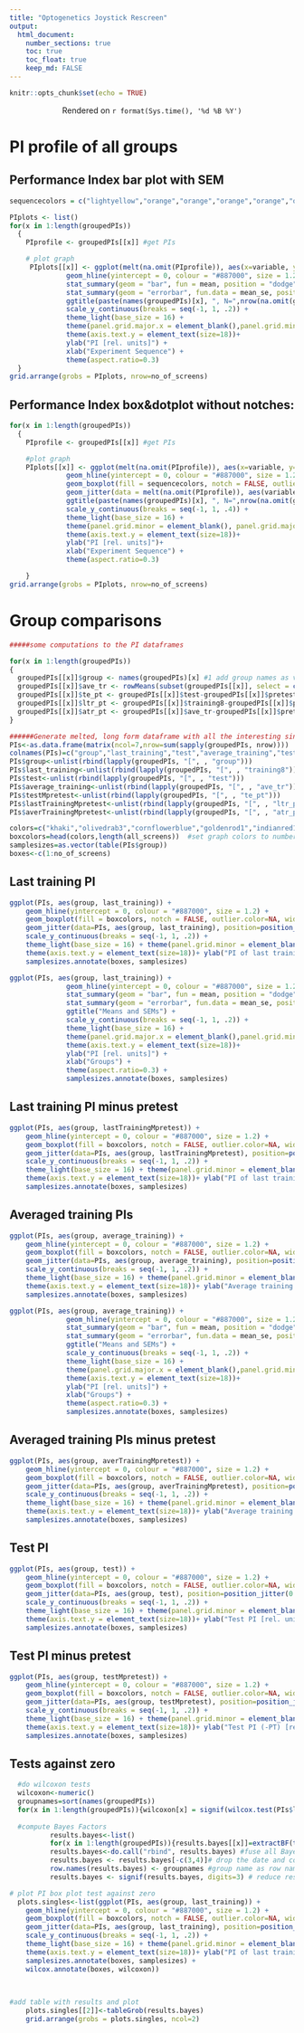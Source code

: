 ```yaml
---
title: "Optogenetics Joystick Rescreen"
output: 
  html_document:
    number_sections: true
    toc: true
    toc_float: true
    keep_md: FALSE
---
```

<style type="text/css">
  body .main-container {
    max-width: 1800px !important;
  }
  h1.title {
  font-size: 38px;
  color: DarkRed;
  text-align: center;
}
</style>

```r
knitr::opts_chunk$set(echo = TRUE)
```

<center>Rendered on `r format(Sys.time(), '%d %B %Y')`</center>

# PI profile of all groups

## Performance Index bar plot with SEM

```r
sequencecolors = c("lightyellow","orange","orange","orange","orange","orange","orange","orange","orange","lightyellow")

PIplots <- list()
for(x in 1:length(groupedPIs))
  {
    PIprofile <- groupedPIs[[x]] #get PIs

    # plot graph
     PIplots[[x]] <- ggplot(melt(na.omit(PIprofile)), aes(x=variable, y=value)) + 
              geom_hline(yintercept = 0, colour = "#887000", size = 1.2) +
              stat_summary(geom = "bar", fun = mean, position = "dodge", fill=sequencecolors, colour="black", width=1) +
              stat_summary(geom = "errorbar", fun.data = mean_se, position = "dodge", width=0, size=2) +
              ggtitle(paste(names(groupedPIs)[x], ", N=",nrow(na.omit(groupedPIs[[x]])))) +
              scale_y_continuous(breaks = seq(-1, 1, .2)) +
              theme_light(base_size = 16) + 
              theme(panel.grid.major.x = element_blank(),panel.grid.minor = element_blank(), panel.border = element_rect(size = 0.5, linetype = "solid", colour = "black", fill=NA)) +
              theme(axis.text.y = element_text(size=18))+ 
              ylab("PI [rel. units]") + 
              xlab("Experiment Sequence") +
              theme(aspect.ratio=0.3)
  }
grid.arrange(grobs = PIplots, nrow=no_of_screens)
```

## Performance Index box&dotplot without notches:

```r

for(x in 1:length(groupedPIs))
  {
    PIprofile <- groupedPIs[[x]] #get PIs

    #plot graph
    PIplots[[x]] <- ggplot(melt(na.omit(PIprofile)), aes(x=variable, y=value)) +
              geom_hline(yintercept = 0, colour = "#887000", size = 1.2) +
              geom_boxplot(fill = sequencecolors, notch = FALSE, outlier.color=NA, width=0.8, size=0.6) +
              geom_jitter(data = melt(na.omit(PIprofile)), aes(variable, value), position=position_jitter(0.3), shape=21, size=3, fill="lightgrey", alpha=0.5) +
              ggtitle(paste(names(groupedPIs)[x], ", N=",nrow(na.omit(groupedPIs[[x]])))) +
              scale_y_continuous(breaks = seq(-1, 1, .4)) +
              theme_light(base_size = 16) + 
              theme(panel.grid.minor = element_blank(), panel.grid.major.x = element_blank() ,panel.border = element_rect(size = 0.5, linetype = "solid", colour = "black", fill=NA)) +
              theme(axis.text.y = element_text(size=18))+ 
              ylab("PI [rel. units]")+ 
              xlab("Experiment Sequence") + 
              theme(aspect.ratio=0.3)

    }        
grid.arrange(grobs = PIplots, nrow=no_of_screens)
```

# Group comparisons

```r
#####some computations to the PI dataframes

for(x in 1:length(groupedPIs))
{
  groupedPIs[[x]]$group <- names(groupedPIs)[x] #1 add group names as variable
  groupedPIs[[x]]$ave_tr <- rowMeans(subset(groupedPIs[[x]], select = c(training1,training2,training3,training4,training5,training6,training7,training8))) #2 average all training values
  groupedPIs[[x]]$te_pt <- groupedPIs[[x]]$test-groupedPIs[[x]]$pretest #3 subtract pretest from final test
  groupedPIs[[x]]$ltr_pt <- groupedPIs[[x]]$training8-groupedPIs[[x]]$pretest #4 subtract pretest from last training
  groupedPIs[[x]]$atr_pt <- groupedPIs[[x]]$ave_tr-groupedPIs[[x]]$pretest #5 subtract pretest from averaged training
}

######Generate melted, long form dataframe with all the interesting single parameters
PIs<-as.data.frame(matrix(ncol=7,nrow=sum(sapply(groupedPIs, nrow))))
colnames(PIs)=c("group","last_training","test","average_training","testMpretest","lastTrainingMpretest","averTrainingMpretest") #dataframe with a grouping variable first
PIs$group<-unlist(rbind(lapply(groupedPIs, "[", , "group")))
PIs$last_training<-unlist(rbind(lapply(groupedPIs, "[", , "training8")))
PIs$test<-unlist(rbind(lapply(groupedPIs, "[", , "test")))
PIs$average_training<-unlist(rbind(lapply(groupedPIs, "[", , "ave_tr")))
PIs$testMpretest<-unlist(rbind(lapply(groupedPIs, "[", , "te_pt")))
PIs$lastTrainingMpretest<-unlist(rbind(lapply(groupedPIs, "[", , "ltr_pt")))
PIs$averTrainingMpretest<-unlist(rbind(lapply(groupedPIs, "[", , "atr_pt")))

colors=c("khaki","olivedrab3","cornflowerblue","goldenrod1","indianred1","plum3","green") #set the colors for the plots
boxcolors=head(colors,length(all_screens))  #set graph colors to number of groups
samplesizes=as.vector(table(PIs$group))
boxes<-c(1:no_of_screens)

```

## Last training PI

```r

ggplot(PIs, aes(group, last_training)) +
    geom_hline(yintercept = 0, colour = "#887000", size = 1.2) +
    geom_boxplot(fill = boxcolors, notch = FALSE, outlier.color=NA, width=0.8, size=0.6) +
    geom_jitter(data=PIs, aes(group, last_training), position=position_jitter(0.3), shape=21, size=3, alpha=0.5, fill="grey") +
    scale_y_continuous(breaks = seq(-1, 1, .2)) +
    theme_light(base_size = 16) + theme(panel.grid.minor = element_blank(), panel.grid.major.x = element_blank() ,panel.border = element_rect(size = 0.5, linetype = "solid", colour = "black", fill=NA)) +
    theme(axis.text.y = element_text(size=18))+ ylab("PI of last training period [rel. units]")+ xlab("Groups")+ theme(aspect.ratio=0.5)+
    samplesizes.annotate(boxes, samplesizes)

ggplot(PIs, aes(group, last_training)) + 
              geom_hline(yintercept = 0, colour = "#887000", size = 1.2) +
              stat_summary(geom = "bar", fun = mean, position = "dodge", fill=boxcolors, colour="black", width=1) +
              stat_summary(geom = "errorbar", fun.data = mean_se, position = "dodge", width=0, size=2) +
              ggtitle("Means and SEMs") +
              scale_y_continuous(breaks = seq(-1, 1, .2)) +
              theme_light(base_size = 16) + 
              theme(panel.grid.major.x = element_blank(),panel.grid.minor = element_blank(), panel.border = element_rect(size = 0.5, linetype = "solid", colour = "black", fill=NA)) +
              theme(axis.text.y = element_text(size=18))+ 
              ylab("PI [rel. units]") + 
              xlab("Groups") +
              theme(aspect.ratio=0.3) +
              samplesizes.annotate(boxes, samplesizes)
```

## Last training PI minus pretest

```r

ggplot(PIs, aes(group, lastTrainingMpretest)) +
    geom_hline(yintercept = 0, colour = "#887000", size = 1.2) +
    geom_boxplot(fill = boxcolors, notch = FALSE, outlier.color=NA, width=0.8, size=0.6) +
    geom_jitter(data=PIs, aes(group, lastTrainingMpretest), position=position_jitter(0.3), shape=21, size=3, alpha=0.5, fill="grey") +
    scale_y_continuous(breaks = seq(-1, 1, .2)) +
    theme_light(base_size = 16) + theme(panel.grid.minor = element_blank(), panel.grid.major.x = element_blank() ,panel.border = element_rect(size = 0.5, linetype = "solid", colour = "black", fill=NA)) +
    theme(axis.text.y = element_text(size=18))+ ylab("PI of last training (-PT) [rel. units]")+ xlab("Groups")+ theme(aspect.ratio=0.5)+
    samplesizes.annotate(boxes, samplesizes)
```

## Averaged training PIs

```r

ggplot(PIs, aes(group, average_training)) +
    geom_hline(yintercept = 0, colour = "#887000", size = 1.2) +
    geom_boxplot(fill = boxcolors, notch = FALSE, outlier.color=NA, width=0.8, size=0.6) +
    geom_jitter(data=PIs, aes(group, average_training), position=position_jitter(0.3), shape=21, size=3, alpha=0.5, fill="grey") +
    scale_y_continuous(breaks = seq(-1, 1, .2)) +
    theme_light(base_size = 16) + theme(panel.grid.minor = element_blank(), panel.grid.major.x = element_blank() ,panel.border = element_rect(size = 0.5, linetype = "solid", colour = "black", fill=NA)) +
    theme(axis.text.y = element_text(size=18))+ ylab("Average training PI [rel. units]")+ xlab("Groups")+ theme(aspect.ratio=0.5)+
    samplesizes.annotate(boxes, samplesizes)

ggplot(PIs, aes(group, average_training)) + 
              geom_hline(yintercept = 0, colour = "#887000", size = 1.2) +
              stat_summary(geom = "bar", fun = mean, position = "dodge", fill=boxcolors, colour="black", width=1) +
              stat_summary(geom = "errorbar", fun.data = mean_se, position = "dodge", width=0, size=2) +
              ggtitle("Means and SEMs") +
              scale_y_continuous(breaks = seq(-1, 1, .2)) +
              theme_light(base_size = 16) + 
              theme(panel.grid.major.x = element_blank(),panel.grid.minor = element_blank(), panel.border = element_rect(size = 0.5, linetype = "solid", colour = "black", fill=NA)) +
              theme(axis.text.y = element_text(size=18))+ 
              ylab("PI [rel. units]") + 
              xlab("Groups") +
              theme(aspect.ratio=0.3) +
              samplesizes.annotate(boxes, samplesizes)

```

## Averaged training PIs minus pretest

```r

ggplot(PIs, aes(group, averTrainingMpretest)) +
    geom_hline(yintercept = 0, colour = "#887000", size = 1.2) +
    geom_boxplot(fill = boxcolors, notch = FALSE, outlier.color=NA, width=0.8, size=0.6) +
    geom_jitter(data=PIs, aes(group, averTrainingMpretest), position=position_jitter(0.3), shape=21, size=3, alpha=0.5, fill="grey") +
    scale_y_continuous(breaks = seq(-1, 1, .2)) +
    theme_light(base_size = 16) + theme(panel.grid.minor = element_blank(), panel.grid.major.x = element_blank() ,panel.border = element_rect(size = 0.5, linetype = "solid", colour = "black", fill=NA)) +
    theme(axis.text.y = element_text(size=18))+ ylab("Average training PI (-PT) [rel. units]")+ xlab("Groups")+ theme(aspect.ratio=0.5)+
    samplesizes.annotate(boxes, samplesizes)
```

## Test PI

```r

ggplot(PIs, aes(group, test)) +
    geom_hline(yintercept = 0, colour = "#887000", size = 1.2) +
    geom_boxplot(fill = boxcolors, notch = FALSE, outlier.color=NA, width=0.8, size=0.6) +
    geom_jitter(data=PIs, aes(group, test), position=position_jitter(0.3), shape=21, size=3, alpha=0.5, fill="grey") +
    scale_y_continuous(breaks = seq(-1, 1, .2)) +
    theme_light(base_size = 16) + theme(panel.grid.minor = element_blank(), panel.grid.major.x = element_blank() ,panel.border = element_rect(size = 0.5, linetype = "solid", colour = "black", fill=NA)) +
    theme(axis.text.y = element_text(size=18))+ ylab("Test PI [rel. units]")+ xlab("Groups")+ theme(aspect.ratio=0.5)+
    samplesizes.annotate(boxes, samplesizes)
```

## Test PI minus pretest

```r

ggplot(PIs, aes(group, testMpretest)) +
    geom_hline(yintercept = 0, colour = "#887000", size = 1.2) +
    geom_boxplot(fill = boxcolors, notch = FALSE, outlier.color=NA, width=0.8, size=0.6) +
    geom_jitter(data=PIs, aes(group, testMpretest), position=position_jitter(0.3), shape=21, size=3, alpha=0.5, fill="grey") +
    scale_y_continuous(breaks = seq(-1, 1, .2)) +
    theme_light(base_size = 16) + theme(panel.grid.minor = element_blank(), panel.grid.major.x = element_blank() ,panel.border = element_rect(size = 0.5, linetype = "solid", colour = "black", fill=NA)) +
    theme(axis.text.y = element_text(size=18))+ ylab("Test PI (-PT) [rel. units]")+ xlab("Groups")+ theme(aspect.ratio=0.5)+
    samplesizes.annotate(boxes, samplesizes)
```

## Tests against zero

```r

  #do wilcoxon tests
  wilcoxon<-numeric()
  groupnames=sort(names(groupedPIs))
  for(x in 1:length(groupedPIs)){wilcoxon[x] = signif(wilcox.test(PIs$last_training[PIs$group==groupnames[x]])$p.value, 3)} #test all groups against zero
  
  #compute Bayes Factors
          results.bayes<-list()
          for(x in 1:length(groupedPIs)){results.bayes[[x]]=extractBF(ttestBF(PIs$last_training[PIs$group==groupnames[x]]))} #extract BayesFactors for all groups
          results.bayes<-do.call("rbind", results.bayes) #fuse all Bayes results into one dataframe
          results.bayes <- results.bayes[-c(3,4)]# drop the date and code columns
          row.names(results.bayes) <- groupnames #group name as row name
          results.bayes <- signif(results.bayes, digits=3) # reduce results to 3 significant digits

# plot PI box plot test against zero
  plots.singles<-list(ggplot(PIs, aes(group, last_training)) +
    geom_hline(yintercept = 0, colour = "#887000", size = 1.2) +
    geom_boxplot(fill = boxcolors, notch = FALSE, outlier.color=NA, width=0.8, size=0.6) +
    geom_jitter(data=PIs, aes(group, last_training), position=position_jitter(0.3), shape=21, size=3, alpha=0.5, fill="grey") +
    scale_y_continuous(breaks = seq(-1, 1, .2)) +
    theme_light(base_size = 16) + theme(panel.grid.minor = element_blank(), panel.grid.major.x = element_blank() ,panel.border = element_rect(size = 0.5, linetype = "solid", colour = "black", fill=NA)) +
    theme(axis.text.y = element_text(size=18))+ ylab("PI of last training period [rel. units]")+ xlab("Groups")+ theme(aspect.ratio=0.5)+
    samplesizes.annotate(boxes, samplesizes) +
    wilcox.annotate(boxes, wilcoxon))

  
  
#add table with results and plot
    plots.singles[[2]]<-tableGrob(results.bayes)
    grid.arrange(grobs = plots.singles, ncol=2)
```

